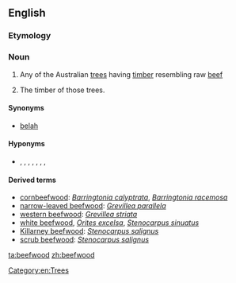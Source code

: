 ==English==
{{rfi}}
{{wikipedia}}

===Etymology===
{{compound|beef|wood|lang=en}}

===Noun===
{{en-noun}}

# Any of the Australian [[tree]]s having [[timber]] resembling raw [[beef]]
# {{context|uncountable|lang=en}} The timber of those trees.

====Synonyms====
* [[belah]]

====Hyponyms====
* {{sense|beefwood tree}} {{taxlink|Barringtonia calyptrata|species|noshow=1}}, {{taxlink|Barringtonia racemosa|species|noshow=1}}, {{taxlink|Bischofia javanica|species|noshow=1}}, {{taxlink|Grevillea parallela|species|noshow=1}}, {{taxlink|Grevillea striata|species|noshow=1}}, {{taxlink|Orites excelsa|species|noshow=1}}, {{taxlink|Stenocarpus salignus|species|noshow=1}}, {{taxlink|Stenocarpus sinuatus|species|noshow=1}}

====Derived terms====
* [[cornbeefwood]]: ''[[Barringtonia calyptrata]]'', ''[[Barringtonia racemosa]]''
* [[narrow-leaved beefwood]]: ''[[Grevillea parallela]]''
* [[western beefwood]]: ''[[Grevillea striata]]''
* [[white beefwood]], ''[[Orites excelsa]]'', ''[[Stenocarpus sinuatus]]''
* [[Killarney beefwood]]: ''[[Stenocarpus salignus]]''
* [[scrub beefwood]]: ''[[Stenocarpus salignus]]''

[[Category:en:Trees]]

[[ta:beefwood]]
[[zh:beefwood]]